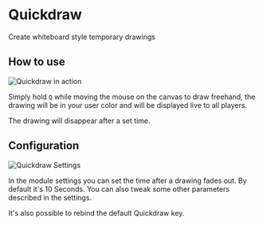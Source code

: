
# Quickdraw

<ModuleInfo/>

Create whiteboard style temporary drawings

## How to use

<Image src="/images/Quickdraw/Quickdraw.png" alt="Quickdraw in action"   className={styles.wikiImage}/>

Simply hold `Q` while moving the mouse on the canvas to draw freehand,
the drawing will be in your user color and will be displayed live to all
players.

The drawing will disappear after a set time.

## Configuration

<Image src="/images/Quickdraw/Qdsett.png" alt="Quickdraw Settings"   className={styles.wikiImage}/>

In the module settings you can set the time after a drawing fades out.
By default it's 10 Seconds. You can also tweak some other parameters
described in the settings.

It's also possible to rebind the default Quickdraw key.

